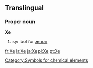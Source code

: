 ==Translingual==

===Proper noun===
'''Xe'''

# {{chemistry}} symbol for [[xenon]]
[[Category:Symbols for chemical elements]]

[[fr:Xe]]
[[la:Xe]]
[[ja:Xe]]
[[pl:Xe]]
[[pt:Xe]]
